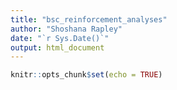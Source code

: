 ```yaml
---
title: "bsc_reinforcement_analyses"
author: "Shoshana Rapley"
date: "`r Sys.Date()`"
output: html_document
---
```


```r
knitr::opts_chunk$set(echo = TRUE)
```

